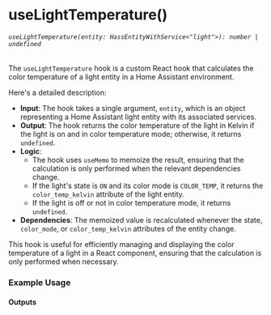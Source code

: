 
<Meta title="core/hooks/useLightTemperature" />

# useLightTemperature()
###### `useLightTemperature(entity: HassEntityWithService<"light">): number | undefined`

The `useLightTemperature` hook is a custom React hook that calculates the color temperature of a light entity in a Home Assistant environment.

Here's a detailed description:

- **Input**: The hook takes a single argument, `entity`, which is an object representing a Home Assistant light entity with its associated services.
- **Output**: The hook returns the color temperature of the light in Kelvin if the light is on and in color temperature mode; otherwise, it returns `undefined`.
- **Logic**:
  - The hook uses `useMemo` to memoize the result, ensuring that the calculation is only performed when the relevant dependencies change.
  - If the light's state is `ON` and its color mode is `COLOR_TEMP`, it returns the `color_temp_kelvin` attribute of the light entity.
  - If the light is off or not in color temperature mode, it returns `undefined`.
- **Dependencies**: The memoized value is recalculated whenever the state, `color_mode`, or `color_temp_kelvin` attributes of the entity change.

This hook is useful for efficiently managing and displaying the color temperature of a light in a React component, ensuring that the calculation is only performed when necessary.

### Example Usage

<Source dark code={basicExample} />

#### Outputs

<Canvas of={Primary.PrimaryExample} />